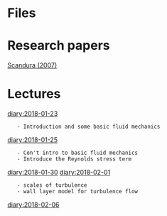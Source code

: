 = Files =

= Research papers =
[[Scandura (2007)]]

= Lectures =
[[diary:2018-01-23]]
	- Introduction and some basic fluid mechanics
[[diary:2018-01-25]]
	- Con't intro to basic fluid mechanics
	- Introduce the Reynolds stress term
[[diary:2018-01-30]]
[[diary:2018-02-01]]
	- scales of turbulence
	- wall layer model for turbulence flow
[[diary:2018-02-06]]

